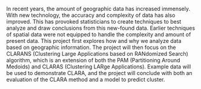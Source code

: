 In recent years, the amount of geographic data has increased immensely. With new technology, the accuracy and complexity of data has also improved. This has provoked statisticians to create techniques to best analyze and draw conclusions from this new-found data. Earlier techniques of spatial data were not equipped to handle the complexity and amount of present data. This project first explores how and why we analyze data based on geographic information. The project will then focus on the CLARANS (Clustering Large Applications based on RANdomized Search) algorithm, which is an extension of both the PAM (Partitioning Around Medoids) and CLARAS (Clustering LARge Applications). Example data will be used to demonstrate CLARA, and the project will conclude with both an evaluation of the CLARA method and a model to predict cluster. 